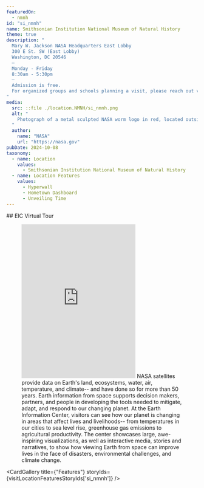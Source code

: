 ```yaml
---
featuredOn:
  - nmnh
id: "si_nmnh"
name: Smithsonian Institution National Museum of Natural History
theme: true
description: "
  Mary W. Jackson NASA Headquarters East Lobby
  300 E St. SW (East Lobby)
  Washington, DC 20546
  —
  Monday - Friday
  8:30am - 5:30pm
  —
  Admission is free.
  For organized groups and schools planning a visit, please reach out via our contact form.
"
media:
  src: ::file ./location.NMNH/si_nmnh.png
  alt: "
    Photograph of a metal sculpted NASA worm logo in red, located outside the Mary W. Jackson NASA Headquarters.
  "
  author:
    name: "NASA"
    url: "https://nasa.gov"
pubDate: 2024-10-08
taxonomy:
  - name: Location
    values: 
      - Smithsonian Institution National Museum of Natural History
  - name: Location Features
    values:
      - Hyperwall
      - Hometown Dashboard
      - Unveiling Time
---
```



<Block style={{paddingBottom:0}}>
  <Prose>
  ## EIC Virtual Tour
  </Prose>
</Block>
<Block>
  <Figure>
    <Embed
      height="405"
      src="https://www.youtube.com/embed/2nzAHdqu2QI"
      title="A Virtual tour of the Earth Information Center"
    />
    <Caption>
      NASA satellites provide data on Earth's land, ecosystems, water, air, temperature, and climate-- and have done so for more than 50 years. 
      Earth information from space supports decision makers, partners, and people in developing the tools needed to mitigate, adapt, and respond to our changing planet. 
      At the Earth Information Center, visitors can see how our planet is changing in areas that affect lives and livelihoods-- from temperatures in our cities to sea level rise, greenhouse gas emissions to agricultural productivity. 
      The center showcases large, awe-inspiring visualizations, as well as interactive media, stories and narratives, to show how viewing Earth from space can improve lives in the face of disasters, environmental challenges, and climate change. 
    </Caption>
  </Figure>
</Block>

<CardGallery
  title={"Features"}
  storyIds={visitLocationFeaturesStoryIds['si_nmnh']}
/>

